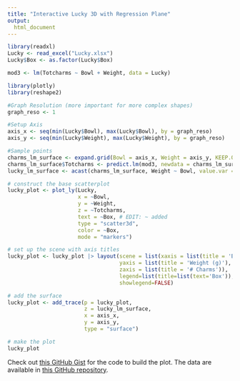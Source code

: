 ```yaml
---
title: "Interactive Lucky 3D with Regression Plane"
output:
  html_document
---
```



```r
library(readxl)
Lucky <- read_excel("Lucky.xlsx")
Lucky$Box <- as.factor(Lucky$Box)

mod3 <- lm(Totcharms ~ Bowl + Weight, data = Lucky)

library(plotly)
library(reshape2)

#Graph Resolution (more important for more complex shapes)
graph_reso <- 1

#Setup Axis
axis_x <- seq(min(Lucky$Bowl), max(Lucky$Bowl), by = graph_reso)
axis_y <- seq(min(Lucky$Weight), max(Lucky$Weight), by = graph_reso)

#Sample points
charms_lm_surface <- expand.grid(Bowl = axis_x, Weight = axis_y, KEEP.OUT.ATTRS = FALSE)
charms_lm_surface$Totcharms <- predict.lm(mod3, newdata = charms_lm_surface)
lucky_lm_surface <- acast(charms_lm_surface, Weight ~ Bowl, value.var = "Totcharms") # y ~ x

# construct the base scatterplot
lucky_plot <- plot_ly(Lucky,
                      x = ~Bowl,
                      y = ~Weight,
                      z = ~Totcharms,
                      text = ~Box, # EDIT: ~ added
                      type = "scatter3d",
                      color = ~Box,
                      mode = "markers")

# set up the scene with axis titles
lucky_plot <- lucky_plot |> layout(scene = list(xaxis = list(title = 'Bowl'),
                                   yaxis = list(title = 'Weight (g)'),
                                   zaxis = list(title = '# Charms')),
                                   legend=list(title=list(text='Box')),
                                   showlegend=FALSE)

# add the surface
lucky_plot <- add_trace(p = lucky_plot,
                        z = lucky_lm_surface,
                        x = axis_x,
                        y = axis_y,
                        type = "surface")

# make the plot
lucky_plot
```

Check out [this GitHub Gist](https://gist.github.com/gjkerns/8636439f9e6afdea1ba9d301b2b38947) for the code to build the plot.  The data are available in [this GitHub repository](https://github.com/gjkerns/luckyCharms).
